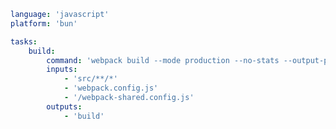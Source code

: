 ```yaml title="<project>/moon.yml" {6,11,12}
language: 'javascript'
platform: 'bun'

tasks:
	build:
		command: 'webpack build --mode production --no-stats --output-path @out(0)'
		inputs:
			- 'src/**/*'
			- 'webpack.config.js'
			- '/webpack-shared.config.js'
		outputs:
			- 'build'
```
